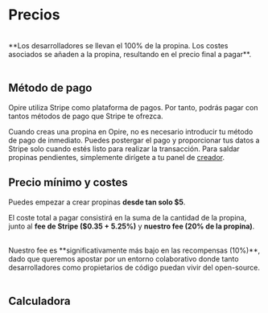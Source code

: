 
# Precios

<br/>

<div style={{ borderLeft: '2px solid #0EA7E1', padding: '1rem', backgroundColor: '#0EA7E10D', borderRadius: '0 8px 8px 0'}}>**Los desarrolladores se llevan el 100% de la propina. Los costes asociados se añaden a la propina, resultando en el precio final a pagar**.</div>

<br/>

## Método de pago

Opire utiliza Stripe como plataforma de pagos. Por tanto, podrás pagar con tantos métodos de pago que Stripe te ofrezca.

Cuando creas una propina en Opire, no es necesario introducir tu método de pago de inmediato. Puedes postergar el pago y proporcionar tus datos a Stripe solo cuando estés listo para realizar la transacción. Para saldar propinas pendientes, simplemente dirígete a tu panel de [creador](https://app.opire.dev/dashboard/creator/tips).

## Precio mínimo y costes

Puedes empezar a crear propinas **desde tan solo $5**.

El coste total a pagar consistirá en la suma de la cantidad de la propina, junto al **fee de Stripe ($0.35 + 5.25%)** y **nuestro fee (20% de la propina)**.

<br/>
<div style={{ borderLeft: '2px solid #0EA7E1', padding: '1rem', backgroundColor: '#0EA7E10D', borderRadius: '0 8px 8px 0'}}>Nuestro fee es **significativamente más bajo en las recompensas (10%)**, dado que queremos apostar por un entorno colaborativo donde tanto desarrolladores como propietarios de código puedan vivir del open-source.</div>
<br/>

## Calculadora
<br/>

<TipCalculator/>